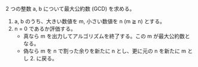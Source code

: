 2 つの整数 a, b について最大公約数 (GCD) を求める。

1. a, b のうち、大きい数値を m, 小さい数値を n (m ≧ n) とする。
2. n = 0 であるか評価する。
   - 真なら m を出力してアルゴリズムを終了する。この m が最大公約数となる。
   - 偽なら m を n で割った余りを新たに n とし、更に元の n を新たに m とし 2. に戻る。
